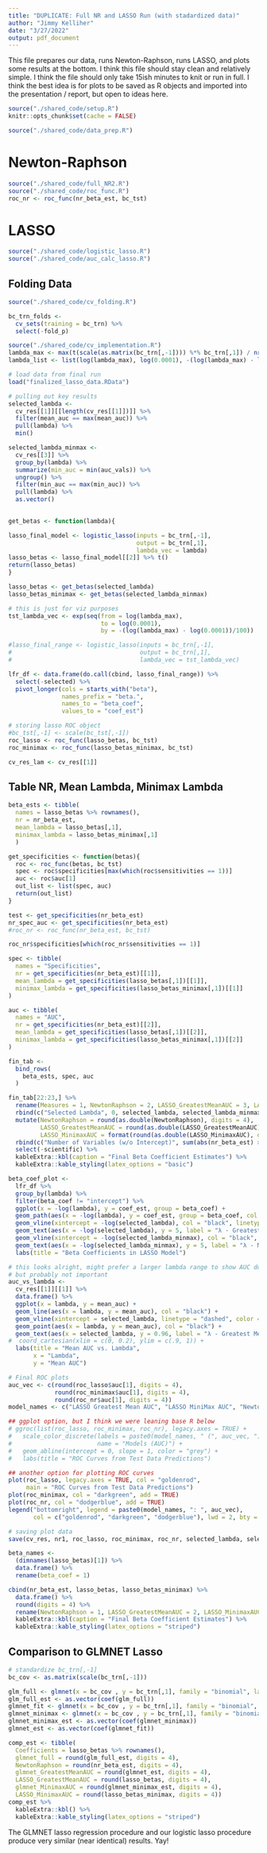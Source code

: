 ```yaml
---
title: "DUPLICATE: Full NR and LASSO Run (with stadardized data)"
author: "Jimmy Kelliher"
date: "3/27/2022"
output: pdf_document
---
```


This file prepares our data, runs Newton-Raphson, runs LASSO, and plots some results at the bottom. I think this file should stay clean and relatively simple. I think the file should only take 15ish minutes to knit or run in full. I think the best idea is for plots to be saved as R objects and imported into the presentation / report, but open to ideas here.

```r
source("./shared_code/setup.R")
knitr::opts_chunk$set(cache = FALSE)
```

```r
source("./shared_code/data_prep.R")
```

# Newton-Raphson

```r
source("./shared_code/full_NR2.R")
source("./shared_code/roc_func.R")
roc_nr <- roc_func(nr_beta_est, bc_tst)
```

# LASSO

```r
source("./shared_code/logistic_lasso.R")
source("./shared_code/auc_calc_lasso.R")
```

## Folding Data

```r
source("./shared_code/cv_folding.R")

bc_trn_folds <- 
  cv_sets(training = bc_trn) %>% 
  select(-fold_p)
```

```r
source("./shared_code/cv_implementation.R")
lambda_max <- max(t(scale(as.matrix(bc_trn[,-1]))) %*% bc_trn[,1]) / nrow(bc_trn[,-1])
lambda_list <- list(log(lambda_max), log(0.0001), -(log(lambda_max) - log(0.0001))/100, exp)
```

```r
# load data from final run
load("finalized_lasso_data.RData")

# pulling out key results
selected_lambda <- 
  cv_res[[1]][[length(cv_res[[1]])]] %>% 
  filter(mean_auc == max(mean_auc)) %>% 
  pull(lambda) %>% 
  min()

selected_lambda_minmax <- 
  cv_res[[3]] %>%
  group_by(lambda) %>%
  summarize(min_auc = min(auc_vals)) %>%
  ungroup() %>%
  filter(min_auc == max(min_auc)) %>%
  pull(lambda) %>%
  as.vector()
  

get_betas <- function(lambda){

lasso_final_model <- logistic_lasso(inputs = bc_trn[,-1], 
                                    output = bc_trn[,1], 
                                    lambda_vec = lambda)
lasso_betas <- lasso_final_model[[2]] %>% t()
return(lasso_betas)
}

lasso_betas <- get_betas(selected_lambda)
lasso_betas_minimax <- get_betas(selected_lambda_minmax)

# this is just for viz purposes
tst_lambda_vec <- exp(seq(from = log(lambda_max), 
                          to = log(0.0001), 
                          by = -(log(lambda_max) - log(0.0001))/100))

#lasso_final_range <- logistic_lasso(inputs = bc_trn[,-1], 
#                                    output = bc_trn[,1], 
#                                    lambda_vec = tst_lambda_vec)

lfr_df <- data.frame(do.call(cbind, lasso_final_range)) %>% 
  select(-selected) %>% 
  pivot_longer(cols = starts_with("beta"),
               names_prefix = "beta.",
               names_to = "beta_coef",
               values_to = "coef_est")

# storing lasso ROC object
#bc_tst[,-1] <- scale(bc_tst[,-1])
roc_lasso <- roc_func(lasso_betas, bc_tst)
roc_minimax <- roc_func(lasso_betas_minimax, bc_tst)

cv_res_lam <- cv_res[[1]]
```


## Table NR, Mean Lambda, Minimax Lambda
```r
beta_ests <- tibble(
  names = lasso_betas %>% rownames(),
  nr = nr_beta_est,
  mean_lambda = lasso_betas[,1],
  minimax_lambda = lasso_betas_minimax[,1]
  )

get_specificities <- function(betas){
  roc <- roc_func(betas, bc_tst)
  spec <- roc$specificities[max(which(roc$sensitivities == 1))]
  auc <- roc$auc[1]
  out_list <- list(spec, auc)
  return(out_list)
}

test <- get_specificities(nr_beta_est)
nr_spec_auc <- get_specificities(nr_beta_est)
#roc_nr <- roc_func(nr_beta_est, bc_tst)

roc_nr$specificities[which(roc_nr$sensitivities == 1)]

spec <- tibble(
  names = "Specificities",
  nr = get_specificities(nr_beta_est)[[1]],
  mean_lambda = get_specificities(lasso_betas[,1])[[1]],
  minimax_lambda = get_specificities(lasso_betas_minimax[,1])[[1]]
)

auc <- tibble(
  names = "AUC", 
  nr = get_specificities(nr_beta_est)[[2]],
  mean_lambda = get_specificities(lasso_betas[,1])[[2]],
  minimax_lambda = get_specificities(lasso_betas_minimax[,1])[[2]]
)

fin_tab <-
  bind_rows(
    beta_ests, spec, auc
  )

fin_tab[22:23,] %>% 
  rename(Measures = 1, NewtonRaphson = 2, LASSO_GreatestMeanAUC = 3, LASSO_MinimaxAUC = 4) %>% 
  rbind(c("Selected Lambda", 0, selected_lambda, selected_lambda_minmax)) %>% 
  mutate(NewtonRaphson = round(as.double(NewtonRaphson), digits = 4),
         LASSO_GreatestMeanAUC = round(as.double(LASSO_GreatestMeanAUC), digits = 4),
         LASSO_MinimaxAUC = format(round(as.double(LASSO_MinimaxAUC), digits = 4)), scientific = FALSE) %>% 
  rbind(c("Number of Variables (w/o Intercept)", sum(abs(nr_beta_est) > 0) - 1, sum(abs(lasso_betas) > 0) - 1, sum(abs(lasso_betas_minimax) > 0) - 1)) %>% 
  select(-scientific) %>% 
  kableExtra::kbl(caption = "Final Beta Coefficient Estimates") %>% 
  kableExtra::kable_styling(latex_options = "basic")
```


```r
beta_coef_plot <- 
  lfr_df %>% 
  group_by(lambda) %>% 
  filter(beta_coef != "intercept") %>% 
  ggplot(x = -log(lambda), y = coef_est, group = beta_coef) +
  geom_path(aes(x = -log(lambda), y = coef_est, group = beta_coef, col = beta_coef)) +
  geom_vline(xintercept = -log(selected_lambda), col = "black", linetype = "dashed") + 
  geom_text(aes(x = -log(selected_lambda), y = 5, label = "λ - Greatest Mean AUC"), colour = "black", size = 3, hjust = 1.05) +
  geom_vline(xintercept = -log(selected_lambda_minmax), col = "black", linetype = "dashed") +
  geom_text(aes(x = -log(selected_lambda_minmax), y = 5, label = "λ - Minimax AUC"), colour = "black", size = 3, hjust = 1.05) +
  labs(title = "Beta Coefficients in LASSO Model")

# this looks alright, might prefer a larger lambda range to show AUC down to 0.5
# but probably not important
auc_vs_lambda <- 
  cv_res[[1]][[1]] %>% 
  data.frame() %>% 
  ggplot(x = lambda, y = mean_auc) +
  geom_line(aes(x = lambda, y = mean_auc), col = "black") +
  geom_vline(xintercept = selected_lambda, linetype = "dashed", color = "red") +
  geom_point(aes(x = lambda, y = mean_auc), col = "black") +
  geom_text(aes(x = selected_lambda, y = 0.96, label = "λ - Greatest Mean AUC = 0.0101"), col = "red", size = 3, hjust = -0.05) +
#  coord_cartesian(xlim = c(0, 0.2), ylim = c(.9, 1)) +
  labs(title = "Mean AUC vs. Lambda",
       x = "Lambda",
       y = "Mean AUC")

# Final ROC plots
auc_vec <- c(round(roc_lasso$auc[1], digits = 4),
             round(roc_minimax$auc[1], digits = 4),
             round(roc_nr$auc[1], digits = 4))
model_names <- c("LASSO Greatest Mean AUC", "LASSO MiniMax AUC", "Newton-Raphson")

## ggplot option, but I think we were leaning base R below
# ggroc(list(roc_lasso, roc_minimax, roc_nr), legacy.axes = TRUE) +
#   scale_color_discrete(labels = paste0(model_names, " (", auc_vec, ")"),
#                        name = "Models (AUC)") +
#   geom_abline(intercept = 0, slope = 1, color = "grey") +
#   labs(title = "ROC Curves from Test Data Predictions")

## another option for plotting ROC curves
plot(roc_lasso, legacy.axes = TRUE, col = "goldenrod", 
     main = "ROC Curves from Test Data Predictions")
plot(roc_minimax, col = "darkgreen", add = TRUE)
plot(roc_nr, col = "dodgerblue", add = TRUE)
legend("bottomright", legend = paste0(model_names, ": ", auc_vec), 
       col = c("goldenrod", "darkgreen", "dodgerblue"), lwd = 2, bty = "n")

# saving plot data
save(cv_res, nr1, roc_lasso, roc_minimax, roc_nr, selected_lambda, selected_lambda_minmax, auc_vec, model_names, lfr_df, file = "plotting_data.RData")
```

```r
beta_names <- 
  (dimnames(lasso_betas)[1]) %>% 
  data.frame() %>% 
  rename(beta_coef = 1)

cbind(nr_beta_est, lasso_betas, lasso_betas_minimax) %>% 
  data.frame() %>% 
  round(digits = 4) %>% 
  rename(NewtonRaphson = 1, LASSO_GreatestMeanAUC = 2, LASSO_MinimaxAUC = 3) %>% 
  kableExtra::kbl(caption = "Final Beta Coefficient Estimates") %>% 
  kableExtra::kable_styling(latex_options = "striped")
```

## Comparison to GLMNET Lasso

```r
# standardize bc_trn[,-1]
bc_cov <- as.matrix(scale(bc_trn[,-1]))

glm_full <- glmnet(x = bc_cov , y = bc_trn[,1], family = "binomial", lambda = 0)
glm_full_est <- as.vector(coef(glm_full))
glmnet_fit <- glmnet(x = bc_cov , y = bc_trn[,1], family = "binomial", lambda = selected_lambda)
glmnet_minimax <- glmnet(x = bc_cov , y = bc_trn[,1], family = "binomial", lambda = selected_lambda_minmax)
glmnet_minimax_est <- as.vector(coef(glmnet_minimax))
glmnet_est <- as.vector(coef(glmnet_fit))

comp_est <- tibble(
  Coefficients = lasso_betas %>% rownames(),
  glmnet_full = round(glm_full_est, digits = 4),
  NewtonRaphson = round(nr_beta_est, digits = 4),
  glmnet_GreatestMeanAUC = round(glmnet_est, digits = 4),
  LASSO_GreatestMeanAUC = round(lasso_betas, digits = 4),
  glmnet_MinimaxAUC = round(glmnet_minimax_est, digits = 4),
  LASSO_MinimaxAUC = round(lasso_betas_minimax, digits = 4))
comp_est %>% 
  kableExtra::kbl() %>% 
  kableExtra::kable_styling(latex_options = "striped")
```

The GLMNET lasso regression procedure and our logistic lasso procedure produce very similar (near identical) results. Yay!
























